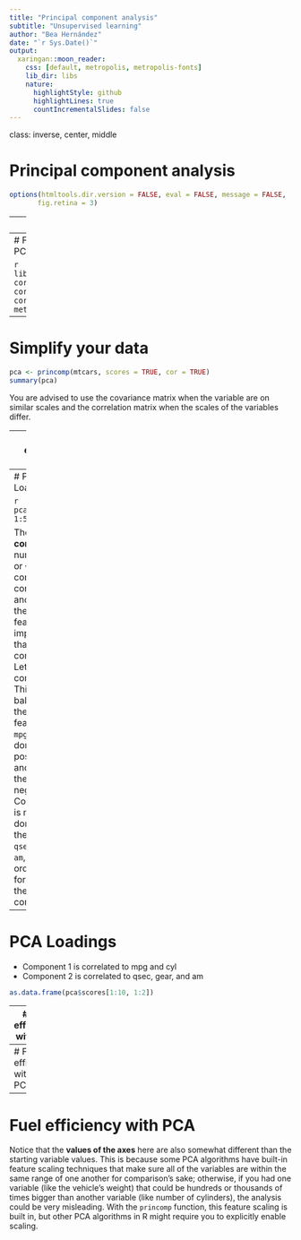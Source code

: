 ```yaml
---
title: "Principal component analysis"
subtitle: "Unsupervised learning"
author: "Bea Hernández"
date: "`r Sys.Date()`"
output: 
  xaringan::moon_reader:
    css: [default, metropolis, metropolis-fonts]
    lib_dir: libs
    nature:
      highlightStyle: github
      highlightLines: true
      countIncrementalSlides: false
---
```

class: inverse, center, middle

# Principal component analysis

```r
options(htmltools.dir.version = FALSE, eval = FALSE, message = FALSE,
       fig.retina = 3)
```

---
# PCA

Short for **principal component analysis**, PCA is a way to bring out strong patterns from large and complex datasets. If you had some kind of example dataset with 30 or 40 features, but most of them were highly correlated with one another, you could run a PCA algorithm on it and **reduce the data** to just two features. This would reduce the computational complexity of the dataset considerably.

PCA can help us take complex data and visualize it in a more compact space for easier analysis. We can think that it is a way to create compact variables which include our original values and we transform the plane. PCA seeks to find a series of vectors that describe variance in the data. 

### How do we do it and what does it mean?

---
# Fuel efficiency PCA

```r
library(corrplot)
cors <- cor(mtcars)
corrplot(cors, method = 'shade')
```

---
# Simplify your data

```r
pca <- princomp(mtcars, scores = TRUE, cor = TRUE)
summary(pca)
```

You are advised to use the covariance matrix when the variable are on similar scales and the correlation matrix when the scales of the variables differ.

---
# Fuel efficiency with PCA

This table shows how important each of these *mysterious* principal components are to the overall dataset. The row that you’re most interested in is the **Proportion of Variance**, which tells you **how much of the data** is explained by that principal component. The components are always sorted by how important they are, so the most important components will always be the first few.

What does *component 1* mean to us as humans or decision makers? In PCA, you can look at the **loadings** to see how much of each variable is contained in each component that you’re looking at, these values are the correlations between the principal component and the features with which you started. This example shows just the first five principal components, as components 6 through 9 are not really that useful anyway.

---
# PCA Loadings

```r
pca$loadings[, 1:5]
```

The closer the **correlation** number is to 1 or –1 for each combination of component and feature, the more that feature is important to that component. Let’s look at component 1. This one has a balance of all the starting features, with `mpg` being the dominant positive value, and `cyl` being the dominant negative value. Component 2 is mostly dominated by the variables `qsec`, `gear`, and `am`, in that order. Likewise for the rest of the components.

---
# PCA Loadings

- Component 1 is correlated to mpg and cyl
- Component 2 is correlated to qsec, gear, and am

```r
as.data.frame(pca$scores[1:10, 1:2])
```

---
# Fuel efficiency with PCA

```r
scores.df <- data.frame(pca$scores)

plot(x = scores.df$Comp.1, y = scores.df$Comp.2, xlab = "Comp1", ylab = "Comp2")
text(scores.df$Comp.1, scores.df$Comp.2, labels = row.names(scores.df), 
     cex = 0.7, pos = 3)
```

---
# Fuel efficiency without PCA
```r
plot(x = mtcars$qsec, y = mtcars$mpg, xlab = "qsec", ylab = "mpg")
text(mtcars$qsec, mtcars$mpg, labels = row.names(mtcars), cex = 0.7, pos = 3)
```

---
# Fuel efficiency with PCA

Notice that the **values of the axes** here are also somewhat different than the starting variable values. This is because some PCA algorithms have built-in feature scaling techniques that make sure all of the variables are within the same range of one another for comparison’s sake; otherwise, if you had one variable (like the vehicle’s weight) that could be hundreds or thousands of times bigger than another variable (like number of cylinders), the analysis could be very misleading. With the `princomp` function, this feature scaling is built in, but other PCA algorithms in R might require you to explicitly enable scaling.

